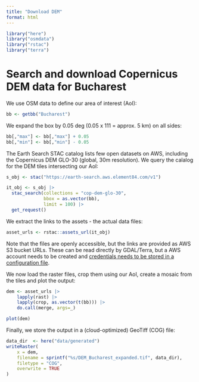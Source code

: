```yaml
---
title: "Download DEM"
format: html
---
```


```r
library("here")
library("osmdata")
library("rstac")
library("terra")
```

# Search and download Copernicus DEM data for Bucharest

We use OSM data to define our area of interest (AoI):

```r
bb <- getbb("Bucharest")
```

We expand the box by 0.05 deg (0.05  x 111 = approx. 5 km) on all sides:

```r
bb[,"max"] <- bb[,"max"] + 0.05
bb[,"min"] <- bb[,"min"] - 0.05
```

The Earth Search STAC catalog lists few open datasets on AWS, including the Copernicus DEM GLO-30 (global, 30m resolution). We query the calalog for the DEM tiles intersecting our AoI:

```r
s_obj <- stac("https://earth-search.aws.element84.com/v1")

it_obj <- s_obj |>
  stac_search(collections = "cop-dem-glo-30",
              bbox = as.vector(bb),
              limit = 100) |>
  get_request()
```

We extract the links to the assets - the actual data files:

```r
asset_urls <- rstac::assets_url(it_obj)
```

Note that the files are openly accessible, but the links are provided as AWS S3 bucket URLs. These can be read directly by GDAL/Terra, but a AWS account needs to be created and [credentials needs to be stored in a configuration file](https://docs.aws.amazon.com/keyspaces/latest/devguide/access.credentials.html).

We now load the raster files, crop them using our AoI, create a mosaic from the tiles and plot the output:

```r
dem <- asset_urls |>
    lapply(rast) |>
    lapply(crop, as.vector(t(bb))) |>
    do.call(merge, args=_)
```

```r
plot(dem)
```

Finally, we store the output in a (cloud-optimized) GeoTiff (COG) file:

```r
data_dir  <- here("data/generated")
writeRaster(
    x = dem,
    filename = sprintf("%s/DEM_Bucharest_expanded.tif", data_dir),
    filetype = "COG",
    overwrite = TRUE
)
```
